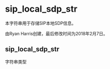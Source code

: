 # sip_local_sdp_str

本字符串用于存储SIP本地SDP信息。

由Ryan Harris创建，最后修改时间为2018年2月7日。

## sip_local_sdp_str

字符串类型